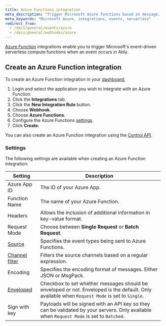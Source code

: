 ```yaml
---
title: Azure Functions integration
meta_description: "Trigger Microsoft Azure functions based on message, channel lifecycle, channel occupancy, and presence events."
meta_keywords: "Microsoft Azure, integrations, events, serverless"
redirect_from:
  - /docs/general/events/azure
  - /docs/general/webhooks/azure
---
```


[Azure Function](https://azure.microsoft.com/en-gb/services/functions/) integrations enable you to trigger Microsoft's event-driven serverless compute functions when an event occurs in Ably.

## Create an Azure Function integration <a id="create"/>

To create an Azure Function integration in your [dashboard:](https://ably.com/dashboard/any)

1. Login and select the application you wish to integrate with an Azure Function.
2. Click the **Integrations** tab.
3. Click the **New Integration Rule** button.
4. Choose **Webhook**.
5. Choose **Azure Functions**.
6. Configure the Azure Functions [settings](#settings).
7. Click **Create**.

You can also create an Azure Function integration using the [Control API](/docs/platform/account/control-api).

### Settings <a id="settings"/>

The following settings are available when creating an Azure Function integration:

| Setting | Description |
| ------- | ----------- |
| Azure App ID | The ID of your Azure App. |
| Function Name | The name of your Azure Function. |
| Headers | Allows the inclusion of additional information in key-value format. |
| Request Mode | Choose between **Single Request** or **Batch Request**. |
| [Source](/docs/integrations/webhooks#sources) | Specifies the event types being sent to Azure Functions. |
| [Channel filter](/docs/integrations/webhooks#filter) | Filters the source channels based on a regular expression. |
| Encoding | Specifies the encoding format of messages. Either JSON or MsgPack. |
| [Enveloped](/docs/integrations/webhooks#enveloped) | Checkbox to set whether messages should be enveloped or not. Enveloped is the default. Only available when `Request Mode` is set to `Single`. |
| Sign with key | Payloads will be signed with an API key so they can be validated by your servers. Only available when `Request Mode` is set to `Batched`. |
